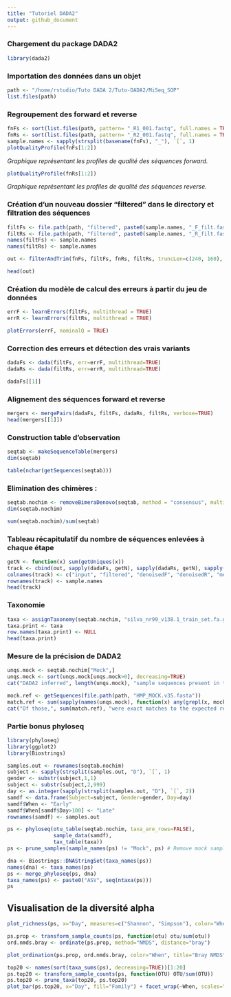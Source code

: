 ```yaml
---
title: "Tutoriel DADA2"
output: github_document
---
```


### Chargement du package DADA2

```r
library(dada2)

```

### Importation des données dans un objet

```r
path <- "/home/rstudio/Tuto DADA 2/Tuto-DADA2/MiSeq_SOP"
list.files(path)
```

### Regroupement des forward et reverse

```r
fnFs <- sort(list.files(path, pattern= "_R1_001.fastq", full.names = TRUE))
fnRs <- sort(list.files(path, pattern= "_R2_001.fastq", full.names = TRUE))
sample.names <- sapply(strsplit(basename(fnFs), "_"), `[`, 1)
plotQualityProfile(fnFs[1:2])
```

*Graphique représentant les profiles de qualité des séquences forward.*

```r
plotQualityProfile(fnRs[1:2])
```

*Graphique représentant les profiles de qualité des séquences reverse.*

### Création d'un nouveau dossier "filtered" dans le directory et filtration des séquences

```r
filtFs <- file.path(path, "filtered", paste0(sample.names, "_F_filt.fastq.gz"))
filtRs <- file.path(path, "filtered", paste0(sample.names, "_R_filt.fastq.gz"))
names(filtFs) <- sample.names
names(filtRs) <- sample.names

out <- filterAndTrim(fnFs, filtFs, fnRs, filtRs, truncLen=c(240, 160), maxN=0, maxEE=c(2,2), truncQ=2, rm.phix=TRUE, compress = TRUE, multithread = TRUE)

head(out)
```

### Création du modèle de calcul des erreurs à partir du jeu de données

```r
errF <- learnErrors(filtFs, multithread = TRUE)
errR <- learnErrors(filtRs, multithread = TRUE)

plotErrors(errF, nominalQ = TRUE)
```

### Correction des erreurs et détection des vrais variants

```r
dadaFs <- dada(filtFs, err=errF, multithread=TRUE)
dadaRs <- dada(filtRs, err=errR, multithread=TRUE)

dadaFs[[1]]
```

### Alignement des séquences forward et reverse

```r
mergers <- mergePairs(dadaFs, filtFs, dadaRs, filtRs, verbose=TRUE)
head(mergers[[1]])
```

### Construction table d'observation

```r
seqtab <- makeSequenceTable(mergers)
dim(seqtab)
```

```r
table(nchar(getSequences(seqtab)))
```

### Elimination des chimères :

```r
seqtab.nochim <- removeBimeraDenovo(seqtab, method = "consensus", multithread=TRUE, verbose=TRUE)
dim(seqtab.nochim)
```

```r
sum(seqtab.nochim)/sum(seqtab)
```

### Tableau récapitulatif du nombre de séquences enlevées à chaque étape

```r
getN <- function(x) sum(getUniques(x))
track <- cbind(out, sapply(dadaFs, getN), sapply(dadaRs, getN), sapply(mergers, getN), rowSums(seqtab.nochim))
colnames(track) <- c("input", "filtered", "denoisedF", "denoisedR", "merged", "nonchim")
rownames(track) <- sample.names
head(track)
```

### Taxonomie

```r
taxa <- assignTaxonomy(seqtab.nochim, "silva_nr99_v138.1_train_set.fa.gz", multithread=TRUE)
taxa.print <- taxa
row.names(taxa.print) <- NULL
head(taxa.print)
```

### Mesure de la précision de DADA2

```r
unqs.mock <- seqtab.nochim["Mock",]
unqs.mock <- sort(unqs.mock[unqs.mock>0], decreasing=TRUE)
cat("DADA2 inferred", length(unqs.mock), "sample sequences present in the Mock community.\n")
```

```r
mock.ref <- getSequences(file.path(path, "HMP_MOCK.v35.fasta"))
match.ref <- sum(sapply(names(unqs.mock), function(x) any(grepl(x, mock.ref))))
cat("Of those,", sum(match.ref), "were exact matches to the expected reference sequences.\n")
```

### Partie bonus phyloseq

```r
library(phyloseq)
library(ggplot2)
library(Biostrings)
```

```r
samples.out <- rownames(seqtab.nochim)
subject <- sapply(strsplit(samples.out, "D"), `[`, 1)
gender <- substr(subject,1,1)
subject <- substr(subject,2,999)
day <- as.integer(sapply(strsplit(samples.out, "D"), `[`, 2))
samdf <- data.frame(Subject=subject, Gender=gender, Day=day)
samdf$When <- "Early"
samdf$When[samdf$Day>100] <- "Late"
rownames(samdf) <- samples.out
```

```r
ps <- phyloseq(otu_table(seqtab.nochim, taxa_are_rows=FALSE), 
               sample_data(samdf), 
               tax_table(taxa))
ps <- prune_samples(sample_names(ps) != "Mock", ps) # Remove mock sample
```

```r
dna <- Biostrings::DNAStringSet(taxa_names(ps))
names(dna) <- taxa_names(ps)
ps <- merge_phyloseq(ps, dna)
taxa_names(ps) <- paste0("ASV", seq(ntaxa(ps)))
ps
```

## Visualisation de la diversité alpha

```r
plot_richness(ps, x="Day", measures=c("Shannon", "Simpson"), color="When")
```

```r
ps.prop <- transform_sample_counts(ps, function(otu) otu/sum(otu))
ord.nmds.bray <- ordinate(ps.prop, method="NMDS", distance="bray")
```

```r
plot_ordination(ps.prop, ord.nmds.bray, color="When", title="Bray NMDS")
```

```r
top20 <- names(sort(taxa_sums(ps), decreasing=TRUE))[1:20]
ps.top20 <- transform_sample_counts(ps, function(OTU) OTU/sum(OTU))
ps.top20 <- prune_taxa(top20, ps.top20)
plot_bar(ps.top20, x="Day", fill="Family") + facet_wrap(~When, scales="free_x")
```
